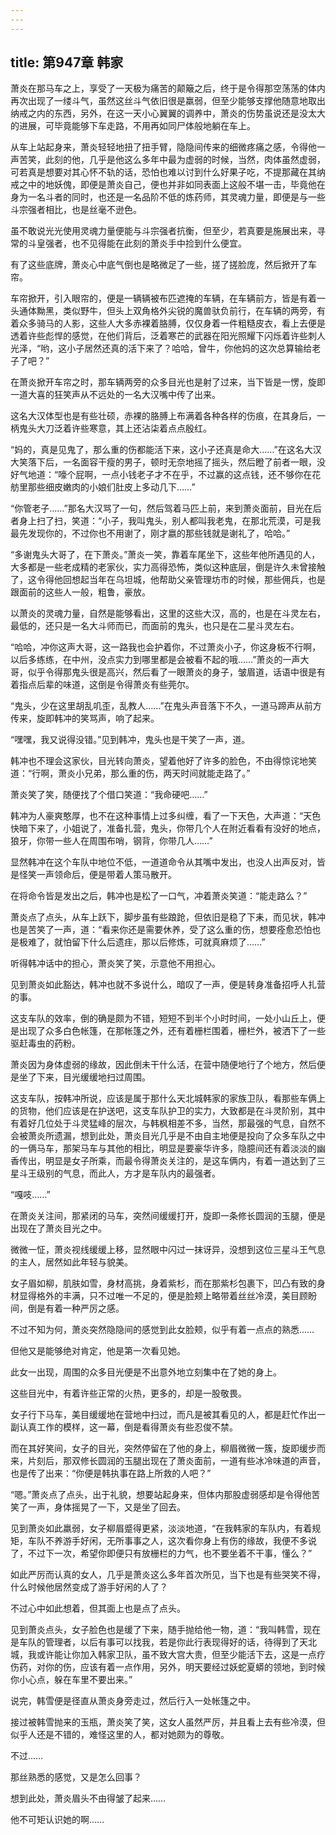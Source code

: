 ```yaml
---
---
---
```

title: 第947章 韩家
---



萧炎在那马车之上，享受了一天极为痛苦的颠簸之后，终于是令得那空荡荡的体内再次出现了一缕斗气，虽然这丝斗气依旧很是羸弱，但至少能够支撑他随意地取出纳戒之内的东西，另外，在这一天小心翼翼的调养中，萧炎的伤势虽说还是没太大的进展，可毕竟能够下车走路，不用再如同尸体般地躺在车上。

从车上站起身来，萧炎轻轻地扭了扭手臂，隐隐间传来的细微疼痛之感，令得他一声苦笑，此刻的他，几乎是他这么多年中最为虚弱的时候，当然，肉体虽然虚弱，可若真是想要对其心怀不轨的话，恐怕也难以讨到什么好果子吃，不提那藏在其纳戒之中的地妖傀，即便是萧炎自己，便也并非如同表面上这般不堪一击，毕竟他在身为一名斗者的同时，也还是一名品阶不低的炼药师，其灵魂力量，即便是与一些斗宗强者相比，也是丝毫不逊色。

虽不敢说光光使用灵魂力量便能与斗宗强者抗衡，但至少，若真要是施展出来，寻常的斗皇强者，也不见得能在此刻的萧炎手中捡到什么便宜。

有了这些底牌，萧炎心中底气倒也是略微足了一些，搓了搓脸庞，然后掀开了车帘。

车帘掀开，引入眼帘的，便是一辆辆被布匹遮掩的车辆，在车辆前方，皆是有着一头通体黝黑，类似野牛，但头上双角格外尖锐的魔兽驮负前行，在车辆的两旁，有着众多骑马的人影，这些人大多赤裸着胳膊，仅仅身着一件粗糙皮衣，看上去便是透着许些彪悍的感觉，在他们背后，泛着寒芒的武器在阳光照耀下闪烁着许些刺人光泽，“哟，这小子居然还真的活下来了？哈哈，曾牛，你他妈的这次总算输给老子了吧？”

在萧炎掀开车帘之时，那车辆两旁的众多目光也是射了过来，当下皆是一愣，旋即一道大喜的狂笑声从不远处的一名大汉嘴中传了出来。

这名大汉体型也是有些壮硕，赤裸的胳膊上布满着各种各样的伤痕，在其身后，一柄鬼头大刀泛着许些寒意，其上还沾柒着点点殷红。

“妈的，真是见鬼了，那么重的伤都能活下来，这小子还真是命大……”在这名大汉大笑落下后，一名面容干瘦的男子，顿时无奈地摇了摇头，然后瞪了前者一眼，没好气地道：“嚎个屁啊，一点小钱老子才不在乎，不过赢的这点钱，还不够你在花舫里那些细皮嫩肉的小娘们肚皮上多动几下……”

“你管老子……”那名大汉骂了一句，然后驾着马匹上前，来到萧炎面前，目光在后者身上扫了扫，笑道：“小子，我叫鬼头，别人都叫我老鬼，在那北荒漠，可是我最先发现你的，不过你也不用谢了，刚才嬴的那些钱就是谢礼了，哈哈。”

“多谢鬼头大哥了，在下萧炎。”萧炎一笑，靠着车尾坐下，这些年他所遇见的人，大多都是一些老成精的老家伙，实力高得恐怖，类似这种底层，倒是许久未曾接触了，这令得他回想起当年在乌坦城，他帮助父亲管理坊市的时候，那些佣兵，也是跟面前的这些人一般，粗鲁，豪放。

以萧炎的灵魂力量，自然是能够看出，这里的这些大汉，高的，也是在斗灵左右，最低的，还只是一名大斗师而已，而面前的鬼头，也只是在二星斗灵左右。

“哈哈，冲你这声大哥，这一路我也会护着你，不过萧炎小子，你这身板不行啊，以后多练练，在中州，没点实力到哪里都是会被看不起的哦……”萧炎的一声大哥，似乎令得那鬼头很是高兴，然后看了一眼萧炎的身子，皱眉道，话语中很是有着指点后辈的味道，这倒是令得萧炎有些莞尔。

“鬼头，少在这里胡乱叽歪，乱教人……”在鬼头声音落下不久，一道马蹄声从前方传来，旋即韩冲的笑骂声，响了起来。

“嘿嘿，我又说得没错。”见到韩冲，鬼头也是干笑了一声，道。

韩冲也不理会这家伙，目光转向萧炎，望着他好了许多的脸色，不由得惊诧地笑道：“行啊，萧炎小兄弟，那么重的伤，两天时间就能走路了。”

萧炎笑了笑，随便找了个借口笑道：“我命硬吧……”

韩冲为人豪爽憨厚，也不在这种事情上过多纠缠，看了一下天色，大声道：“天色快暗下来了，小姐说了，准备扎营，鬼头，你带几个人在附近看看有没好的地点，狼牙，你带一些人在周围布哨，钢背，你带几人……”

显然韩冲在这个车队中地位不低，一道道命令从其嘴中发出，也没人出声反对，皆是怪笑一声领命后，便是带着人策马散开。

在将命令皆是发出之后，韩冲也是松了一口气，冲着萧炎笑道：“能走路么？”

萧炎点了点头，从车上跃下，脚步虽有些踉跄，但依旧是稳了下耒，而见状，韩冲也是苦笑了一声，道：“看来你还是需要休养，受了这么重的伤，想要痊愈恐怕也是极难了，就怕留下什么后遗疰，那以后修炼，可就真麻烦了……”

听得韩冲话中的担心，萧炎笑了笑，示意他不用担心。

见到萧炎如此豁达，韩冲也就不多说什么，暗叹了一声，便是转身准备招呼人扎营的事。

这支车队的效率，倒的确是颇为不错，短短不到半个小时时间，一处小山丘上，便是出现了众多白色帐篷，在那帐篷之外，还有着栅栏围着，栅栏外，被洒下了一些驱赶毒虫的药粉。

萧炎因为身体虚弱的缘故，因此倒未干什么活，在营中随便地行了个地方，然后便是坐了下来，目光缓缓地扫过周围。

这支车队，按韩冲所说，应该是属于那什么天北城韩家的家族卫队，看那些车俩上的货物，他们应该是在护送吧，这支车队护卫的实力，大致都是在斗灵阶别，其中有着好几位处于斗灵猛峰的层次，与韩枫相差不多，当然，那最强的气息，自然不会被萧炎所遗漏，想到此处，萧炎目光几乎是不由自主地便是投向了众多车队之中的一俩马车，那架马车与其他的相比，明显是要豪华许多，隐臆间还有着淡淡的幽香传出，明显是女子所乘，而最令得萧炎关注的，是这车俩内，有着一道达到了三星斗王级别的气息，而此人，方才是车队内的最强者。

“嘎吱……”

在萧炎关注间，那紧闭的马车，突然间缓缓打开，旋即一条修长圆润的玉腿，便是出现在了萧炎目光之中。

微微一怔，萧炎视线缓缓上移，显然眼中闪过一抹讶异，没想到这位三星斗王气息的主人，居然如此年轻与貌美。

女子眉如柳，肌肤如雪，身材高挑，身着紫杉，而在那紫杉包裹下，凹凸有致的身材显得格外的丰满，只不过唯一不足的，便是脸颊上略带着丝丝冷漠，美目顾盼间，倒是有着一种严厉之感。

不过不知为何，萧炎突然隐隐间的感觉到此女脸颊，似乎有着一点点的熟悉……

但他又是能够绝对肯定，他是第一次看见她。

此女一出现，周围的众多目光便是不出意外地立刻集中在了她的身上。

这些目光中，有着许些正常的火热，更多的，却是一股敬畏。

女子行下马车，美目缓缓地在营地中扫过，而凡是被其看见的人，都是赶忙作出一副认真工作的模样，这一幕，倒是看得萧炎有些忍俊不禁。

而在其好笑间，女子的目光，突然停留在了他的身上，柳眉微微一簇，旋即缓步而来，片刻后，那双修长圆润的玉腿出现在了萧炎面前，一道有些冰冷味道的声音，也是传了出来：“你便是韩执事在路上所救的人吧？”

“嗯。”萧炎点了点头，出于礼貌，想要站起身来，但体内那股虚弱感却是令得他苦笑了一声，身体摇晃了一下，又是坐了回去。

见到萧炎如此羸弱，女子柳眉蹙得更紧，淡淡地道，“在我韩家的车队内，有着规矩，车队不养游手好闲，无所事事之人，这次看你身上有伤的缘故，我便不多说了，不过下一次，希望你即便只有放栅栏的力气，也不要坐着不干事，懂么？”

如此严厉而认真的女人，几乎是萧炎这么多年首次所见，当下也是有些哭笑不得，什么时候他居然变成了游手好闲的人了？

不过心中如此想着，但其面上也是点了点头。

见到萧炎点头，女子脸色也是缓了下来，随手抛给他一物，道：“我叫韩雪，现在是车队的管理者，以后有事可以找我，若是你此行表现得好的话，待得到了天北城，我或许能让你加入韩家卫队，虽不致大宫大贵，但至少能活下去，这是一点疗伤药，对你的伤，应该有着一点作用，另外，明天要经过妖蛇夏蟒的领地，到时候你小心点，躲在车里不要出来。”

说完，韩雪便是径直从萧炎身旁走过，然后行入一处帐篷之中。

接过被韩雪抛来的玉瓶，萧炎笑了笑，这女人虽然严厉，并且看上去有些冷漠，但似乎人还是不错的，难怪这里的人，都对她颇为的尊敬。

不过……

那丝熟悉的感觉，又是怎么回事？

想到此处，萧炎眉头不由得皱了起来……

他不可矩认识她的啊……